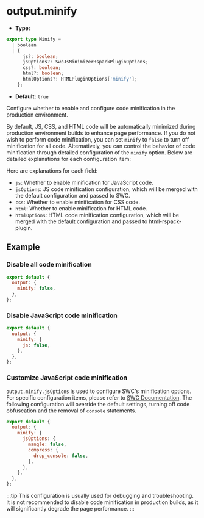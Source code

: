 # output.minify

- **Type:**

```ts
export type Minify =
  | boolean
  | {
      js?: boolean;
      jsOptions?: SwcJsMinimizerRspackPluginOptions;
      css?: boolean;
      html?: boolean;
      htmlOptions?: HTMLPluginOptions['minify'];
    };
```

- **Default:** `true`

Configure whether to enable and configure code minification in the production environment.

By default, JS, CSS, and HTML code will be automatically minimized during production environment builds to enhance page performance. If you do not wish to perform code minification, you can set `minify` to `false` to turn off minification for all code. Alternatively, you can control the behavior of code minification through detailed configuration of the `minify` option. Below are detailed explanations for each configuration item:

Here are explanations for each field:

- `js`: Whether to enable minification for JavaScript code.
- `jsOptions`: JS code minification configuration, which will be merged with the default configuration and passed to SWC.
- `css`: Whether to enable minification for CSS code.
- `html`: Whether to enable minification for HTML code.
- `htmlOptions`: HTML code minification configuration, which will be merged with the default configuration and passed to html-rspack-plugin.

## Example

### Disable all code minification

```js
export default {
  output: {
    minify: false,
  },
};
```

### Disable JavaScript code minification

```js
export default {
  output: {
    minify: {
      js: false,
    },
  },
};
```

### Customize JavaScript code minification

`output.minify.jsOptions` is used to configure SWC's minification options. For specific configuration items, please refer to [SWC Documentation](https://swc.rs/docs/configuration/minification#configuration). The following configuration will override the default settings, turning off code obfuscation and the removal of `console` statements.

```js
export default {
  output: {
    minify: {
      jsOptions: {
        mangle: false,
        compress: {
          drop_console: false,
        },
      },
    },
  },
};
```

:::tip
This configuration is usually used for debugging and troubleshooting. It is not recommended to disable code minification in production builds, as it will significantly degrade the page performance.
:::
